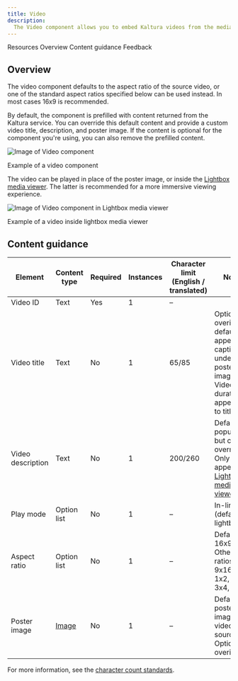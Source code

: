 ```yaml
---
title: Video
description:
  The Video component allows you to embed Kaltura videos from the media center in various ways throughout a page.
---
```



<ComponentDescription name="Video" type="ui" />

<AnchorLinks>

<AnchorLink>Resources</AnchorLink>
<AnchorLink>Overview</AnchorLink>
<AnchorLink>Content guidance</AnchorLink>
<AnchorLink>Feedback</AnchorLink>

</AnchorLinks>

<ResourceLinks name="Video" type="ui" />

## Overview

The video component defaults to the aspect ratio of the source video, or one of the standard aspect ratios specified
below can be used instead. In most cases 16x9 is recommended.

By default, the component is prefilled with content returned from the Kaltura service. You can override this default
content and provide a custom video title, description, and poster image. If the content is optional for the component
you're using, you can also remove the prefilled content.

<Row>
<Column colMd={8} colLg={8}>

![Image of Video component](../../images/component/video/video-default.jpg)

<Caption>Example of a video component</Caption>
</Column>
</Row>

The video can be played in place of the poster image, or inside the [Lightbox media viewer](./lightbox-media-viewer).
The latter is recommended for a more immersive viewing experience.

![Image of Video component in Lightbox media viewer](../../images/component/lightbox-media-viewer/lightbox-media-viewer-use-case-07.jpg)

<Caption>Example of a video inside lightbox media viewer</Caption>

## Content guidance

| Element           | Content type                                                    | Required | Instances | Character limit <br/>(English / translated) | Notes                                                                                                      |
| ----------------- | --------------------------------------------------------------- | -------- | --------- | ------------------------------------------- | ---------------------------------------------------------------------------------------------------------- |
| Video ID          | Text                                                            | Yes      | 1         | –                                           |                                                                                                            |
| Video title       | Text                                                            | No       | 1         | 65/85                                       | Optional overide of default title appears as caption under poster image. Video duration appended to title. |
| Video description | Text                                                            | No       | 1         | 200/260                                     | Default populates but can be overridden. Only appears in [Lightbox media viewer](./lightbox-media-viewer). |
| Play mode         | Option list                                                     | No       | 1         | –                                           | In-line (default), lightbox                                                                                |
| Aspect ratio      | Option list                                                     | No       | 1         | –                                           | Default is 16x9. Other ratios are 9x16, 2x1, 1x2, 4x3, 3x4, 1x1.                                           |
| Poster image      | [Image](https://www.ibm.com/standards/carbon/components/images) | No       | 1         | –                                           | Default to poster image from video source. Optional overide.                                               |

For more information, see the [character count standards](https://www.ibm.com/standards/carbon/guidelines/content#character-count-standards).

<ComponentFooter name="Video" type="ui" />
